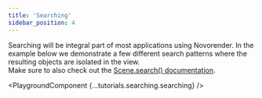 ---
title: 'Searching'
sidebar_position: 4
---


Searching will be integral part of most applications using Novorender.
In the example below we demonstrate a few different search patterns where the resulting objects are isolated in the view.  
Make sure to also check out the [Scene.search() documentation](../webgl-api/interfaces/NovoRender.Scene#search).

<PlaygroundComponent {...tutorials.searching.searching} />